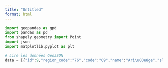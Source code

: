 ```yaml
---
title: "Untitled"
format: html
---
```


```python

import geopandas as gpd
import pandas as pd
from shapely.geometry import Point
import json
import matplotlib.pyplot as plt

# Lire les données GeoJSON
data = [{"id":9,"region_code":"76","code":"09","name":"Ari\u00e8ge","slug":"ariege"},{"id":11,"region_code":"76","code":"11","name":"Aude","slug":"aude"},{"id":12,"region_code":"76","code":"12","name":"Aveyron","slug":"aveyron"},{"id":31,"region_code":"76","code":"30","name":"Gard","slug":"gard"},{"id":35,"region_code":"76","code":"34","name":"H\u00e9rault","slug":"herault"},{"id":32,"region_code":"76","code":"31","name":"Haute-Garonne","slug":"haute garonne"},{"id":33,"region_code":"76","code":"32","name":"Gers","slug":"gers"},{"id":47,"region_code":"76","code":"46","name":"Lot","slug":"lot"},{"id":49,"region_code":"76","code":"48","name":"Loz\u00e8re","slug":"lozere"},{"id":66,"region_code":"76","code":"65","name":"Hautes-Pyr\u00e9n\u00e9es","slug":"hautes pyrenees"},{"id":67,"region_code":"76","code":"66","name":"Pyr\u00e9n\u00e9es-Orientales","slug":"pyrenees orientales"},{"id":82,"region_code":"76","code":"81","name":"Tarn","slug":"tarn"},{"id":83,"region_code":"76","code":"82","name":"Tarn-et-Garonne","slug":"tarn et garonne"}]




```